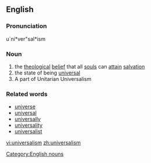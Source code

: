 ==English==
===Pronunciation===
u`ni*ver"sal*ism
{{wikipedia}}
===Noun===
# the [[theological]] [[belief]] that all [[soul]]s can [[attain]] [[salvation]]
# the state of being [[universal]]
# A part of Unitarian Universalism

===Related words===
* [[universe]]
* [[universal]]
* [[universally]]
* [[universality]]
* [[universalist]]

[[Category:English nouns]]

[[vi:universalism]]
[[zh:universalism]]
